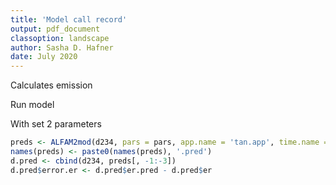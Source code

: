 ```yaml
---
title: 'Model call record'
output: pdf_document
classoption: landscape
author: Sasha D. Hafner
date: July 2020
---
```


Calculates emission

Run model 

With set 2 parameters

```r
preds <- ALFAM2mod(d234, pars = pars, app.name = 'tan.app', time.name = 'ct', time.incorp = 'time.incorp', group = 'pmid', warn = TRUE)
names(preds) <- paste0(names(preds), '.pred')
d.pred <- cbind(d234, preds[, -1:-3])
d.pred$error.er <- d.pred$er.pred - d.pred$er
```
